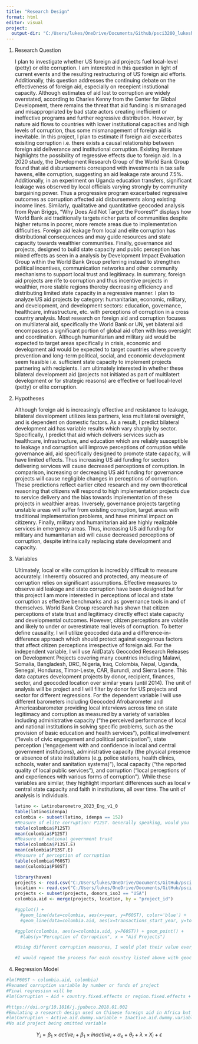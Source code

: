 ```yaml
---
title: "Research Design"
format: html
editor: visual
project:
  output-dir: "C:/Users/lukes/OneDrive/Documents/Github/psci3200_lukesheppard"
---
```


1.  Research Question

    I plan to investigate whether US foreign aid projects fuel local-level (petty) or elite corruption. I am interested in this question in light of current events and the resulting restructuring of US foreign aid efforts. Additionally, this question addresses the continuing debate on the effectiveness of foreign aid, especially on recepient instiutional capacity. Although estimates of aid lost to corruption are widely overstated, according to Charles Kenny from the Center for Global Development, there remains the threat that aid funding is mismanaged and misappropriated by bad state actors creating inefficient or ineffective programs and further regressive distribution. However, by nature aid flows to countries with lower institutional capacities and high levels of corruption, thus some mismanagement of foreign aid is inevitable. In this project, I plan to estimate if foreign aid execerbates exisiting corruption i.e. there exists a causal relationship between foreign aid deliverance and institutional corruption. Existing literature highlights the possibility of regressive effects due to foreign aid. In a 2020 study, the Development Research Group of the World Bank Group found that aid disbursements correspond with investments in tax safe havens, elite corruption, suggesting an aid leakage rate around 7.5%. Additionally, in an experiment on Uganda education transfers, significant leakage was observed by local officials varying strongly by community bargaining power. Thus a progressive program exacerbated regressive outcomes as corruption affected aid disbursements along existing income lines. Similarly, qualitative and quantitative geocoded analysis from Ryan Briggs, "Why Does Aid Not Target the Poorest?" displays how World Bank aid traditionally targets richer parts of communities despite higher returns in poorer, more remote areas due to implementation difficulties. Foreign aid leakage from local and elite corruption has distributional consequences and may guide resources and state capacity towards wealthier communities. Finally, governance aid projects, designed to build state capacity and public perception has mixed effects as seen in a analysis by Development Impact Evaluation Group within the World Bank Group preferring instead to strengthen political incentives, communication networks and other community mechanisms to support local trust and legitimacy. In summary, foreign aid projects are rife to corruption and thus incentive projects in wealthier, more stable regions thereby decreasing efficiency and distributing limited state capacity in a regressive manner. I plan to analyze US aid projects by category: humanitarian, economic, military, and development, and development sectors: education, governance, healthcare, infrastructure, etc. with perceptions of corruption in a cross country analysis. Most research on foreign aid and corruption focuses on multilateral aid, specifically the World Bank or UN, yet bilateral aid encompasses a significant portion of global aid often with less oversight and coordination. Although humanitarian and military aid would be expected to target areas specifically in crisis, economic and development aid would be expected to target countries where poverty prevention and long-term political, social, and economic development seem feasible i.e. sufficient state capacity to implement projects partnering with recipients. I am ultimately interested in whether these bilateral development aid (projects not initiated as part of multilatert development or for strategic reasons) are effective or fuel local-level (petty) or elite corruption.

2.  Hypotheses

    Although foreign aid is increasingly effective and resistance to leakage, bilateral development utilizes less partners, less multilateral oversight, and is dependent on domestic factors. As a result, I predict bilateral development aid has variable results which vary sharply by sector. Specifically, I predict that aid which delivers services such as healthcare, infrastructure, and education which are reliably susceptible to leakage and corruption will improve perceptions of corruption while governance aid, aid specifically designed to promote state capacity, will have limited effects. Thus increasing US aid funding for sectors delivering services will cause decreased perceptions of corruption. In comparison, increasing or decreasing US aid funding for governance projects will cause negligible changes in perceptions of corruption. These predictions reflect earlier cited research and my own theoretical reasoning that citizens will respond to high implementation projects due to service delivery and the bias towards implementation of these projects in wealthier areas. Inversely, governance projects targeting unstable areas will suffer from existing corruption, target areas with traditional implementation problems, and have minimal impact on citizenry. Finally, military and humanitarian aid are highly realizable services in emergency areas. Thus, increasing US aid funding for military and humanitarian aid will cause decreased perceptions of corruption, despite intrinsically replacing state development and capacity.

3.  Variables

    Ultimately, local or elite corruption is incredibly difficult to measure accurately. Inherently obsucred and protected, any measure of corruption relies on significant assumptions. Effective measures to observe aid leakage and state corruption have been designed but for this project I am more interested in perceptions of local and state corruption as effective benchmarks and as governance tools in and of themselves. World Bank Group research has shown that citizen perceptions of state trust and legitimacy directly effect state capacity and developmental outcomes. However, citizen perceptions are volatile and likely to under or overestimate real levels of corruption. To better define causality, I will utilize geocoded data and a difference-in-difference approach which should protect against exogenous factors that affect citizen perceptions irrespective of foreign aid. For the independent variable, I will use AidData's Geocoded Research Releases on Development Projects covering many countries including Malawi, Somalia, Bangladesh, DRC, Nigeria, Iraq, Colombia, Nepal, Uganda, Senegal, Honduras, Timor-Leste, CAR, Burundi, and Sierra Leone. This data captures development projects by donor, recipient, finances, sector, and geocoded location over similar years (until 2014). The unit of analysis will be project and I will filter by donor for US projects and sector for different regressions. For the dependent variable I will use different barometers including Geocoded Afrobarometer and Americasbarometer providing local interviews across time on state legitimacy and corruption as measured by a variety of variables including administrative capacity ("the perceived performance of local and national institutions in solving specific problems, such as the provision of basic education and health services"), political involvement ("levels of civic engagement and political participation"), state perception ("engagement with and confidence in local and central government institutions), administrative capacity (the physical presence or absence of state institutions (e.g. police stations, health clinics, schools, water and sanitation systems)"), local capacity ("the reported quality of local public services"), and corruption ("local perceptions of and experiences with various forms of corruption"). While these variables are similar, they highlight important differences such as local v central state capacity and faith in institutions, all over time. The unit of analysis is individuals.

    ```r
    latino <- Latinobarometro_2023_Eng_v1_0
    table(latino$idenpa)
    colombia <- subset(latino, idenpa == 152)
    #Measure of elite corruption: P12ST. Generally speaking, would you say that (country) is governed by a few powerful groups in their own interest? Or is it governed for the good of all?
    table(colombia$P12ST)
    mean(colombia$P12ST)
    #Measure of national government trust
    table(colombia$P13ST.E)
    mean(colombia$P13ST.E)
    #Measure of perception of corruption
    table(colombia$P60ST)
    mean(colombia$P60ST)

    library(haven)
    projects <- read.csv("C:/Users/lukes/OneDrive/Documents/GitHub/psci3200_lukesheppard/ColombiaAIMS_GeocodedResearchRelease_Level1_v1.1.1/data/projects.csv")
    location <- read.csv("C:/Users/lukes/OneDrive/Documents/GitHub/psci3200_lukesheppard/ColombiaAIMS_GeocodedResearchRelease_Level1_v1.1.1/data/locations.csv")
    projects <- subset(projects, donors_iso3 == "USA")
    colombia.aid <- merge(projects, location, by = "project_id")

    #ggplot() + 
      #geom_line(data=colombia, aes(x=year, y=P60ST), color='blue') + 
      #geom_line(data=colombia.aid, aes(x=transactions_start_year, y=total_commitments), color='red')"

    #ggplot(colombia, aes(x=colombia.aid, y=P60ST)) + geom_point() +
      #labs(y="Perception of Corruption", x = "Aid Projects")

    #Using different corruption measures, I would plot their value every year with aid projects in a line graph. Further analysis would be done by mapping location ID from aid projects and region/city variable in latinobarometro. I would also include total aid and then seperated by sector, dependent on having sufficient observations of a sector (Colombia as an example has fewer aid projects). Significant data cleaning still required.

    #I would repeat the process for each country listed above with geocoded aid project data provided by AidData
    ```

4.  Regression Model

```r
#lm(P60ST ~ colombia.aid, colombia)
#Renamed corruption variable by number or funds of project
#Final regression will be 
#lm(Corruption ~ Aid + country.fixed.effects or region.fixed.effects + year.fixed.effects + individual.controls)

#https://doi.org/10.1016/j.jpubeco.2018.01.002
#Emulating a research design used on Chinese foreign aid in Africa but at the region/city level (minmizes causality but far better than country data and managemable)
#lm(Corruption ~ Active.aid.dummy.variable + Inactive.aid.dummy.variable + country.fixed.effects or region.fixed.effects + year.fixed.effects + individual.controls)
#No aid project being omitted variable
```

$$
Y_i = \beta_1 \times active_i + \beta_1 \times inactive_i + \alpha_s + \theta_t + \lambda \times X_i + \epsilon
$$

